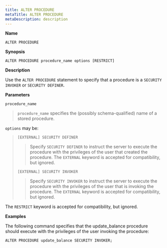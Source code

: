 ```yaml
---
title: ALTER PROCEDURE
metaTitle: ALTER PROCEDURE
metaDescription: description
---
```


**Name**

`ALTER PROCEDURE`

**Synopsis**

``` text
ALTER PROCEDURE procedure_name options [RESTRICT]
```

**Description**

Use the `ALTER PROCEDURE` statement to specify that a procedure is a
`SECURITY INVOKER` or `SECURITY DEFINER`.

**Parameters**

`procedure_name`

> `procedure_name` specifies the (possibly schema-qualified) name of a
> stored procedure.

`options` may be:

> `[EXTERNAL] SECURITY DEFINER`
> 
> > Specify `SECURITY DEFINER` to instruct the server to execute the
> > procedure with the privileges of the user that created the
> > procedure. The `EXTERNAL` keyword is accepted for compatibility, but
> > ignored.
> 
> `[EXTERNAL] SECURITY INVOKER`
> 
> > Specify `SECURITY INVOKER` to instruct the server to execute the
> > procedure with the privileges of the user that is invoking the
> > procedure. The `EXTERNAL` keyword is accepted for compatibility, but
> > ignored.

The `RESTRICT` keyword is accepted for compatibility, but ignored.

**Examples**

The following command specifies that the update\_balance procedure
should execute with the privileges of the user invoking the procedure:

``` text
ALTER PROCEDURE update_balance SECURITY INVOKER;
```
